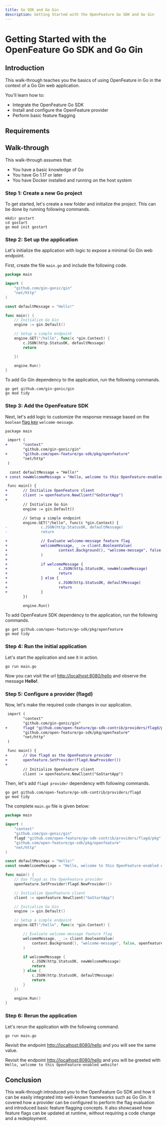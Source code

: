 ```yaml
---
title: Go SDK and Go Gin
description: Getting Started with the OpenFeature Go SDK and Go Gin
---
```



# Getting Started with the OpenFeature Go SDK and Go Gin

## Introduction

This walk-through teaches you the basics of using OpenFeature in Go in the context of a Go Gin web application.

You'll learn how to:

- Integrate the OpenFeature Go SDK
- Install and configure the OpenFeature provider
- Perform basic feature flagging

## Requirements

## Walk-through

This walk-through assumes that:

- You have a basic knowledge of Go
- You have Go 1.17 or later
- You have Docker installed and running on the host system

### Step 1: Create a new Go project

To get started, let's create a new folder and initialize the project.
This can be done by running following commands.

```shell
mkdir gostart
cd gostart
go mod init gostart
```

### Step 2: Set up the application

Let's initialize the application with logic to expose a minimal Go Gin web endpoint.

First, create the file `main.go` and include the following code.

```go
package main

import (
    "github.com/gin-gonic/gin"
    "net/http"
)

const defaultMessage = "Hello!"

func main() {
    // Initialize Go Gin
    engine := gin.Default()

    // Setup a simple endpoint
    engine.GET("/hello", func(c *gin.Context) {
        c.JSON(http.StatusOK, defaultMessage)
        return

    })

    engine.Run()
}
```

To add Go Gin dependency to the application, run the following commands.

```shell
go get github.com/gin-gonic/gin
go mod tidy
```

### Step 3: Add the OpenFeature SDK

Next, let's add logic to customize the response message based on the `boolean` [flag key][flag-key] `welcome-message`.

```diff
package main

 import (
+       "context"
        "github.com/gin-gonic/gin"
+       "github.com/open-feature/go-sdk/pkg/openfeature"
        "net/http"
 )

  const defaultMessage = "Hello!"
+ const newWelcomeMessage = "Hello, welcome to this OpenFeature-enabled website!"

 func main() {
+       // Initialize OpenFeature client
+       client := openfeature.NewClient("GoStartApp")
+
        // Initialize Go Gin
        engine := gin.Default()

        // Setup a simple endpoint
        engine.GET("/hello", func(c *gin.Context) {
-               c.JSON(http.StatusOK, defaultMessage)
-               return

+               // Evaluate welcome-message feature flag
+               welcomeMessage, _ := client.BooleanValue(
+                       context.Background(), "welcome-message", false, openfeature.EvaluationContext{},
+               )
+
+               if welcomeMessage {
+                       c.JSON(http.StatusOK, newWelcomeMessage)
+                       return
+               } else {
+                       c.JSON(http.StatusOK, defaultMessage)
+                       return
+               }
        })

        engine.Run()
```

To add OpenFeature SDK dependency to the application, run the following commands.

```shell
go get github.com/open-feature/go-sdk/pkg/openfeature
go mod tidy
```

### Step 4: Run the initial application

Let's start the application and see it in action.

```shell
go run main.go
```

Now you can visit the url [http://localhost:8080/hello](http://localhost:8080/hello) and observe the message **Hello!**.

<WhyDefaultContent/>

### Step 5: Configure a provider (flagd)

<FlagdContent/>

Now, let's make the required code changes in our application.

```diff
 import (
        "context"
        "github.com/gin-gonic/gin"
+       flagd "github.com/open-feature/go-sdk-contrib/providers/flagd/pkg"
        "github.com/open-feature/go-sdk/pkg/openfeature"
        "net/http"
 )

 func main() {
+       // Use flagd as the OpenFeature provider
+       openfeature.SetProvider(flagd.NewProvider())
+
        // Initialize OpenFeature client
        client := openfeature.NewClient("GoStartApp")
```

Then, let's add `flagd provider` dependency with following commands.

```shell
go get github.com/open-feature/go-sdk-contrib/providers/flagd
go mod tidy
```

The complete `main.go` file is given below:

```go
package main

import (
    "context"
    "github.com/gin-gonic/gin"
    flagd "github.com/open-feature/go-sdk-contrib/providers/flagd/pkg"
    "github.com/open-feature/go-sdk/pkg/openfeature"
    "net/http"
)

const defaultMessage = "Hello!"
const newWelcomeMessage = "Hello, welcome to this OpenFeature-enabled website!"

func main() {
    // Use flagd as the OpenFeature provider
    openfeature.SetProvider(flagd.NewProvider())

    // Initialize OpenFeature client
    client := openfeature.NewClient("GoStartApp")

    // Initialize Go Gin
    engine := gin.Default()

    // Setup a simple endpoint
    engine.GET("/hello", func(c *gin.Context) {

        // Evaluate welcome-message feature flag
        welcomeMessage, _ := client.BooleanValue(
            context.Background(), "welcome-message", false, openfeature.EvaluationContext{},
        )

        if welcomeMessage {
            c.JSON(http.StatusOK, newWelcomeMessage)
            return
        } else {
            c.JSON(http.StatusOK, defaultMessage)
            return
        }
    })

    engine.Run()
}
```

### Step 6: Rerun the application

Let's rerun the application with the following command.

```shell
go run main.go
```

Revisit the endpoint [http://localhost:8080/hello](http://localhost:8080/hello) and you will see the same value.

<FlagdChangeContent/>

Revisit the endpoint [http://localhost:8080/hello](http://localhost:8080/hello) and you will be greeted with `Hello, welcome to this OpenFeature-enabled website!`

## Conclusion

This walk-through introduced you to the OpenFeature Go SDK and how it can be easily integrated into well-known frameworks
such as Go Gin.
It covered how a provider can be configured to perform the flag evaluation and introduced basic feature
flagging concepts.
It also showcased how feature flags can be updated at runtime, without requiring a code change and a redeployment.

[flag-key]: /specification/glossary#flag-key
